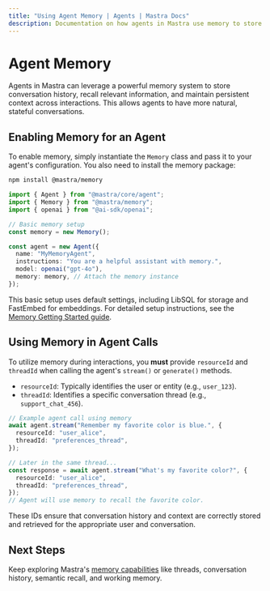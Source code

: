 ```yaml
---
title: "Using Agent Memory | Agents | Mastra Docs"
description: Documentation on how agents in Mastra use memory to store conversation history and contextual information.
---
```


# Agent Memory

Agents in Mastra can leverage a powerful memory system to store conversation history, recall relevant information, and maintain persistent context across interactions. This allows agents to have more natural, stateful conversations.

## Enabling Memory for an Agent

To enable memory, simply instantiate the `Memory` class and pass it to your agent's configuration. You also need to install the memory package:

```bash npm2yarn copy
npm install @mastra/memory
```

```typescript
import { Agent } from "@mastra/core/agent";
import { Memory } from "@mastra/memory";
import { openai } from "@ai-sdk/openai";

// Basic memory setup
const memory = new Memory();

const agent = new Agent({
  name: "MyMemoryAgent",
  instructions: "You are a helpful assistant with memory.",
  model: openai("gpt-4o"),
  memory: memory, // Attach the memory instance
});
```

This basic setup uses default settings, including LibSQL for storage and FastEmbed for embeddings. For detailed setup instructions, see the [Memory Getting Started guide](/docs/memory/getting-started).

## Using Memory in Agent Calls

To utilize memory during interactions, you **must** provide `resourceId` and `threadId` when calling the agent's `stream()` or `generate()` methods.

- `resourceId`: Typically identifies the user or entity (e.g., `user_123`).
- `threadId`: Identifies a specific conversation thread (e.g., `support_chat_456`).

```typescript
// Example agent call using memory
await agent.stream("Remember my favorite color is blue.", {
  resourceId: "user_alice",
  threadId: "preferences_thread",
});

// Later in the same thread...
const response = await agent.stream("What's my favorite color?", {
  resourceId: "user_alice",
  threadId: "preferences_thread",
});
// Agent will use memory to recall the favorite color.
```

These IDs ensure that conversation history and context are correctly stored and retrieved for the appropriate user and conversation.

## Next Steps

Keep exploring Mastra's [memory capabilities](/docs/memory/overview) like threads, conversation history, semantic recall, and working memory.
